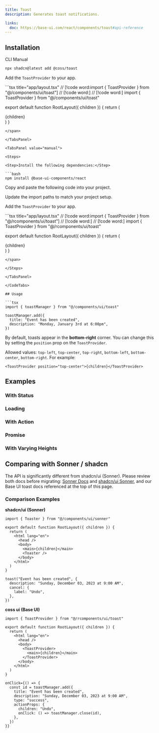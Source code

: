 ```yaml
---
title: Toast
description: Generates toast notifications.

links:
  doc: https://base-ui.com/react/components/toast#api-reference
---
```


<ComponentPreview name="toast-demo" />

## Installation

<CodeTabs>

<TabsList>
  <TabsTab value="cli">CLI</TabsTab>
  <TabsTab value="manual">Manual</TabsTab>
</TabsList>
<TabsPanel value="cli">

```bash
npx shadcn@latest add @coss/toast
```

<Step>Add the `ToastProvider` to your app.</Step>

<span data-lib="base-ui">
```tsx title="app/layout.tsx"
// [!code word:import { ToastProvider } from "@/components/ui/toast"]
// [!code word:<ToastProvider>]
// [!code word:</ToastProvider>]
import { ToastProvider } from "@/components/ui/toast"

export default function RootLayout({ children }) {
  return (
    <html lang="en">
      <head />
      <body>
        <ToastProvider>
          <main>{children}</main>
        </ToastProvider>
      </body>
    </html>
  )
}
```
</span>

</TabsPanel>

<TabsPanel value="manual">

<Steps>

<Step>Install the following dependencies:</Step>

```bash
npm install @base-ui-components/react
```

<Step>Copy and paste the following code into your project.</Step>

<ComponentSource name="toast" title="components/ui/toast.tsx" />

<Step>Update the import paths to match your project setup.</Step>

<Step>Add the `ToastProvider` to your app.</Step>

<span data-lib="base-ui">
```tsx title="app/layout.tsx"
// [!code word:import { ToastProvider } from "@/rcomponents/ui/toast"]
// [!code word:<ToastProvider>]
// [!code word:</ToastProvider>]
import { ToastProvider } from "@/rcomponents/ui/toast"

export default function RootLayout({ children }) {
  return (
    <html lang="en">
      <head />
      <body>
        <ToastProvider>
          <main>{children}</main>
        </ToastProvider>
      </body>
    </html>
  )
}
```
</span>

</Steps>

</TabsPanel>

</CodeTabs>

## Usage

```tsx
import { toastManager } from "@/components/ui/toast"
```

```tsx
toastManager.add({
  title: "Event has been created",
  description: "Monday, January 3rd at 6:00pm",
})
```

By default, toasts appear in the **bottom-right** corner. You can change this by setting the `position` prop on the `ToastProvider`.

Allowed values: `top-left`, `top-center`, `top-right`, `bottom-left`, `bottom-center`, `bottom-right`. For example:

```tsx
<ToastProvider position="top-center">{children}</ToastProvider>
```

## Examples

### With Status

<ComponentPreview name="toast-with-status" />

### Loading

<ComponentPreview name="toast-loading" />

### With Action

<ComponentPreview name="toast-with-action" />

### Promise

<ComponentPreview name="toast-promise" />

### With Varying Heights

<ComponentPreview name="toast-heights" />

## Comparing with Sonner / shadcn

The API is significantly different from shadcn/ui (Sonner). Please review both docs before migrating: [Sonner Docs](https://sonner.emilkowal.ski/) and [shadcn/ui Sonner](https://ui.shadcn.com/docs/components/sonner), and our Base UI toast docs referenced at the top of this page.

### Comparison Examples

**shadcn/ui (Sonner)**

```tsx title="app/layout.tsx"
import { Toaster } from "@/components/ui/sonner"

export default function RootLayout({ children }) {
  return (
    <html lang="en">
      <head />
      <body>
        <main>{children}</main>
        <Toaster />
      </body>
    </html>
  )
}
```

```tsx
toast("Event has been created", {
  description: "Sunday, December 03, 2023 at 9:00 AM",
  cancel: {
    label: "Undo",
  },
})
```

**coss ui (Base UI)**

```tsx title="app/layout.tsx"
import { ToastProvider } from "@/rcomponents/ui/toast"

export default function RootLayout({ children }) {
  return (
    <html lang="en">
      <head />
      <body>
        <ToastProvider>
          <main>{children}</main>
        </ToastProvider>
      </body>
    </html>
  )
}
```

```tsx
onClick={() => {
  const id = toastManager.add({
    title: "Event has been created",
    description: "Sunday, December 03, 2023 at 9:00 AM",
    type: "success",
    actionProps: {
      children: "Undo",
      onClick: () => toastManager.close(id),
    },
  })
}}
```
